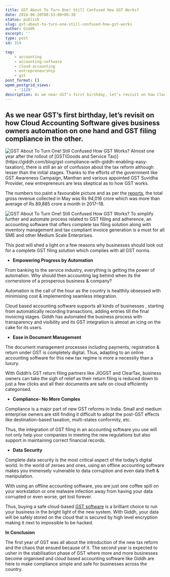 ```yaml
---
title: GST About To Turn One! Still Confused How GST Works?
date: 2018-06-20T08:53:00+05:30
status: publish
slug: gst-about-to-turn-one-still-confused-how-gst-works
author: Giddh
excerpt: ''
type: post
id: 314

tag:
    - accounting
    - accounting-software
    - cloud-accounting
    - entrepreneurship
    - gst
post_format: []
wpmm_postgrid_views:
    - '1129'
description: As we near GST’s first birthday, let’s revisit on how Cloud Accounting Software gives business owners automation on one hand and GST filing 
---
```

**As we near GST’s first birthday, let’s revisit on how Cloud Accounting Software gives business owners automation on one hand and GST filing compliance in the other.**
------------------------------------------------------------------------------------------------------------------------------------------------------------------------

<img class="aligncenter size-large" src = "../../img/blog/1_F8JnrE-rG885CoAn4ZANvA.webp" alt="GST About To Turn One! Still Confused How GST Works?" />
Almost one year after the rollout of [GST(Goods and Service Tax)](https://giddh.com/blog/gst-compliance-with-giddh-enabling-easy-taxation), there is still an air of confusion about the tax reform although lesser than the initial stages. Thanks to the efforts of the government like GST Awareness Campaign, Manthan and various appointed GST Suvidha Provider, new entrepreneurs are less skeptical as to how GST works.

The numbers too paint a favourable picture and as per the [reports](https://www.bloombergquint.com/gst/2018/06/01/gst-collections-stay-above-average-at-rs-94000-crore-in-may), the total gross revenue collected in May was Rs 94,016 crore which was more than average of Rs 89,885 crore a month in 2017–18.

<img class="wp-block-image size-large" src = "../../img/blog/1_W36VboJQSkQEeOfkf9Y0bg.webp" alt="GST About To Turn One! Still Confused How GST Works?" />
To simplify further and automate process related to GST filling and adherence, an accounting software that offers complete tax filing solution along with inventory management and tax compliant invoice generation is a must for all SME and other Medium Scale Enterprises.

This post will shed a light on a few reasons why businesses should look out for a complete GST filing solution which complies with all GST norms.

- **Empowering Progress by Automation**

From banking to the service industry, everything is getting the power of automation. Why should then accounting lag behind when its the cornerstone of a prosperous business &amp; company?

Automation is the call of the hour as the country is healthily obsessed with minimising cost &amp; implementing seamless integration.

Cloud based accounting software supports all kinds of businesses , starting from automatically recording transactions, adding entries till the final invoicing stages. Giddh has automated the business process with transparency and visibility and its GST integration is almost an icing on the cake for its users.

- **Ease in Document Management**

The document management processes including payments, registration &amp; return under GST is completely digital. Thus, adapting to an online accounting software for this new tax regime is more a necessity than a luxury.

With Giddh’s GST return filing partners like JIOGST and ClearTax, business owners can take the sigh of relief as their return filing is reduced down to just a few clicks and all their documents are safe on cloud efficiently categorised.

- **Compliance- No More Complex**

Compliance is a major part of new GST reforms in India. Small and medium enterprise owners are still finding it difficult to adopt the post-GST effects like destination-based taxation, multi-states conformity, etc.

Thus, the integration of GST filing in an accounting software you use will not only help your companies in meeting the new regulations but also support in maintaining correct financial records.

- **Data Security**

Complete data security is the most critical aspect of the today’s digital world. In the world of zeroes and ones, using an offline accounting software makes you immensely vulnerable to data corruption and even data theft &amp; manipulation.

With using an offline accounting software, you are just one coffee spill on your workstation or one malware infection away from having your data corrupted or even worse, get lost forever.

Thus, buying a safe cloud-based [GST software](https://giddh.com) is a brilliant choice to run your business in the bright light of the new system. With Giddh, your data will be safely stored on the cloud that is secured by high level encryption making it next to impossible to be hacked.

**In Conclusion**

The first year of GST was all about the introduction of the new tax reform and the chaos that ensued because of it. The second year is expected to usher in the stabilisation phase of GST where more and more businesses become organised and cloud based accounting software like Giddh are here to make compliance simple and safe for businesses across the country.